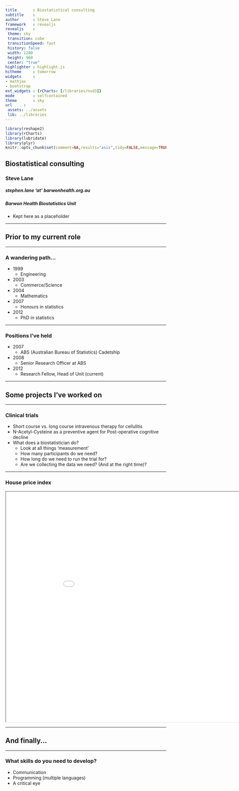 ```yaml
---
title		: Biostatistical consulting
subtitle	: 
author		: Steve Lane
framework	: revealjs
revealjs    :
 theme: sky
 transition: cube
 transitionSpeed: fast
 history: false
 width: 1280
 height: 960
 center: "true"
highlighter	: highlight.js
hitheme		: tomorrow
widgets		:
- mathjax
- bootstrap
ext_widgets : {rCharts: [/libraries/nvd3]}
mode		: selfcontained
theme		: sky
url		:
 assets: ../assets
 lib: ../libraries
---
```


<!-- To compile: -->
<!-- require(slidify) -->
<!-- slidify("filename.rmd") -->
<!-- Post creation need to edit html to adjust height and width. -->

```r
library(reshape2)
library(rCharts)
library(lubridate)
library(plyr)
knitr::opts_chunk$set(comment=NA,results="asis",tidy=FALSE,message=TRUE,echo=FALSE)
```

## Biostatistical consulting
### Steve Lane
##### stephen.lane 'at' barwonhealth.org.au
##### Barwon Health Biostatistics Unit
<!-- Date (if required): -->
<!-- ##### `r format(Sys.time(), "%A %B %d, %Y")` -->

<aside class="notes">

- Kept here as a placeholder

</aside>

---

<section>

<!-- To start downwards slides -->

## Prior to my current role

---

### A wandering path...

- 1999
  - Engineering
- 2003
  - Commerce/Science
- 2004
  - Mathematics
- 2007
  - Honours in statistics
- 2012
  - PhD in statistics

---

### Positions I've held

- 2007
  - ABS (Australian Bureau of Statistics) Cadetship
- 2008
  - Senior Research Officer at ABS
- 2012
  - Research Fellow, Head of Unit (current)

</section>

---

<section>

## Some projects I've worked on

---

### Clinical trials

- Short course vs. long course intravenous therapy for cellulitis
- N-Acetyl-Cysteine as a preventive agent for Post-operative cognitive decline
- What does a biostatistician do?
  - Look at all things 'measurement'
  - How many participants do we need?
  - How long do we need to run the trial for?
  - Are we collecting the data we need? (And at the right time)?

---

### House price index

<iframe src="HPI.html" width=960 height=720></iframe>

</section>

---

<section>

## And finally...

---

### What skills do you need to develop?

- Communication
- Programming (multiple languages)
- A critical eye

</section>
